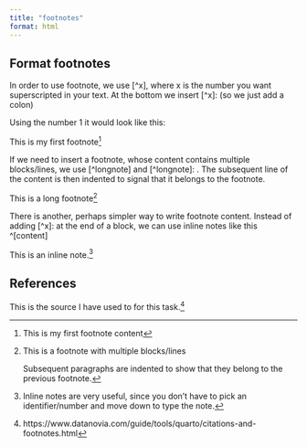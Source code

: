 ```yaml
---
title: "footnotes"
format: html
---
```


## Format footnotes

In order to use footnote, we use \[\^x\], where x is the number you want superscripted in your text. At the bottom we insert \[\^x\]: (so we just add a colon)

Using the number 1 it would look like this:

This is my first footnote[^1]

[^1]: This is my first footnote content

If we need to insert a footnote, whose content contains multiple blocks/lines, we use \[\^longnote\] and \[\^longnote\]: . The subsequent line of the content is then indented to signal that it belongs to the footnote.

This is a long footnote[^2]

[^2]: This is a footnote with multiple blocks/lines

    Subsequent paragraphs are indented to show that they belong to the previous footnote.

There is another, perhaps simpler way to write footnote content. Instead of adding \[\^x\]: at the end of a block, we can use inline notes like this \^\[content\]

This is an inline note.[^3]

[^3]: Inline notes are very useful, since you don't have to pick an identifier/number and move down to type the note.

## References

This is the source I have used to for this task.[^4]

[^4]: https://www.datanovia.com/guide/tools/quarto/citations-and-footnotes.html
